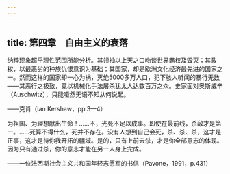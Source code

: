 ```yaml
---
---
---
```

title: 第四章　自由主义的衰落
---




纳粹现象超乎理性范围所能分析。其领袖以上天之口吻谈世界霸权及毁灭；其政权，以最恶劣的种族仇恨意识为基础；其国家，却是欧洲文化经济最先进的国家之一。然而这样的国家却一心为祸，灭绝5000多万人口，犯下骇人听闻的暴行无数——其恶行之极致，竟以机械化手法屠杀犹太人达数百万之众。史家面对奥斯威辛（Auschwitz），只能哑然无语不知从何说起。

——克肖（Ian Kershaw，pp.3—4）

为祖国、为理想献出生命！……不，光死不足以成事。即使在最前线，杀敌才是第一。……死算不得什么，死并不存在。没有人想到自己会死，杀、杀、杀，这才是正事，这才是待你我开拓的疆域。是的，只有上前去杀，才是你全部意志的体现。因为只有通过杀，你的意志才能在另一人身上完成。

——一位法西斯社会主义共和国年轻志愿军的书信（Pavone，1991，p.431）